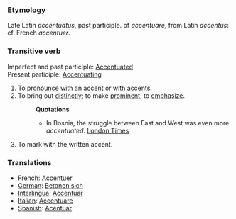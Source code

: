 ===Etymology===
Late Latin ''accentuatus'', past participle. of ''accentuare'', from Latin ''accentus'': cf. French ''accentuer''.
===Transitive verb=== 
Imperfect and past participle: [[Accentuated]]<br>
Present participle: [[Accentuating]]
#To [[pronounce]] with an accent or with accents.
#To bring out [[distinctly]]; to make [[prominent]]; to [[emphasize]].
#:'''Quotations'''
#:*In Bosnia, the struggle between East and West was even more ''accentuated''. [[London Times]]
#To mark with the written accent.
===Translations===
*[[French]]: [[Accentuer]]
*[[German]]: [[Betonen sich]]
*[[Interlingua]]: [[Accentuar]]
*[[Italian]]: [[Accentuare]]
*[[Spanish]]: [[Acentuar]]